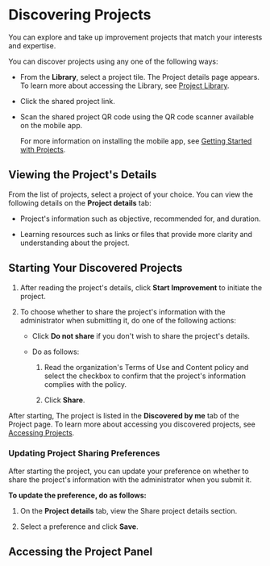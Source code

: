 
# Discovering Projects

You can explore and take up improvement projects that match your interests and expertise.

You can discover projects using any one of the following ways:

* From the **Library**, select a project tile. The Project details page appears. To learn more about accessing the Library, see <a href="projectlibrary">Project Library</a>.

* Click the shared project link.

* Scan the shared project QR code using the QR code scanner available on the mobile app.

    <Admonition type="info">
    <p>For more information on installing the mobile app, see <a href="gettingstarted">Getting Started with Projects</a>.</p>
    </Admonition>

## Viewing the Project's Details

From the list of projects, select a project of your choice. You can view the following details on the **Project details** tab:

* Project's information such as objective, recommended for, and duration.

* Learning resources such as links or files that provide more clarity and understanding about the project.

## Starting Your Discovered Projects

1. After reading the project's details, click **Start Improvement** to initiate the project. 

2. To choose whether to share the project's information with the administrator when submitting it, do one of the following actions:

    * Click **Do not share** if you don't wish to share the project's details.
    * Do as follows:

        1. Read the organization's Terms of Use and Content policy and select the checkbox to confirm that the project's information complies with the policy.

        2. Click **Share**.

<Admonition type="info">
<p>After starting, The project is listed in the <b>Discovered by me</b> tab of the Project page. To learn more about accessing you discovered projects, see <a href="accessprojects">Accessing Projects</a>.</p>
</Admonition>

### Updating Project Sharing Preferences

After starting the project, you can update your preference on whether to share the project's information with the administrator when you submit it.

**To update the preference, do as follows:**

1. On the **Project details** tab, view the Share project details section.

2. Select a preference and click **Save**.

## Accessing the Project Panel

<ProjectPanel />